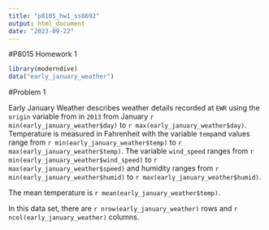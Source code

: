 ```yaml
---
title: "p8105_hw1_ss6692"
output: html_document
date: "2023-09-22"
---
```

#P8015 Homework 1
```r
library(moderndive)
data("early_january_weather")
```
#Problem 1

Early January Weather describes weather details recorded at `EWR` using the `origin` variable from in `2013` from January `r min(early_january_weather$day)` to `r max(early_january_weather$day)`. Temperature is measured in Fahrenheit with the variable `temp`and values range from `r min(early_january_weather$temp)` to `r max(early_january_weather$temp)`. The variable `wind_speed` ranges from `r min(early_january_weather$wind_speed)` to `r max(early_january_weather$speed)` and humidity ranges from `r min(early_january_weather$humid)` to `r max(early_january_weather$humid)`.

The mean temperature is `r mean(early_january_weather$temp)`.

In this data set, there are `r nrow(early_january_weather)` rows and `r ncol(early_january_weather)` columns.









